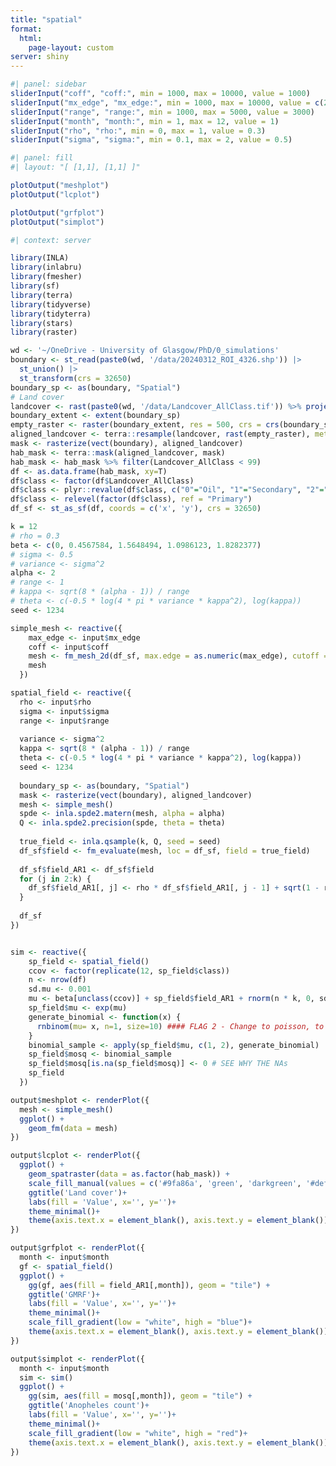 ```yaml
---
title: "spatial"
format: 
  html:
    page-layout: custom
server: shiny
---
```


```r
#| panel: sidebar
sliderInput("coff", "coff:", min = 1000, max = 10000, value = 1000)
sliderInput("mx_edge", "mx_edge:", min = 1000, max = 10000, value = c(2500, 5000))
sliderInput("range", "range:", min = 1000, max = 5000, value = 3000)
sliderInput("month", "month:", min = 1, max = 12, value = 1)
sliderInput("rho", "rho:", min = 0, max = 1, value = 0.3)
sliderInput("sigma", "sigma:", min = 0.1, max = 2, value = 0.5)

```

```r
#| panel: fill
#| layout: "[ [1,1], [1,1] ]"

plotOutput("meshplot")
plotOutput("lcplot")

plotOutput("grfplot") 
plotOutput("simplot")
```


```r
#| context: server

library(INLA)
library(inlabru)
library(fmesher)
library(sf)
library(terra)
library(tidyverse)
library(tidyterra)
library(stars)
library(raster)

wd <- '~/OneDrive - University of Glasgow/PhD/0_simulations'
boundary <- st_read(paste0(wd, '/data/20240312_ROI_4326.shp')) |> 
  st_union() |> 
  st_transform(crs = 32650)
boundary_sp <- as(boundary, "Spatial")
# Land cover
landcover <- rast(paste0(wd, '/data/Landcover_AllClass.tif')) %>% project(crs(boundary)) %>% raster::crop(boundary)
boundary_extent <- extent(boundary_sp)
empty_raster <- raster(boundary_extent, res = 500, crs = crs(boundary_sp))
aligned_landcover <- terra::resample(landcover, rast(empty_raster), method = "near")
mask <- rasterize(vect(boundary), aligned_landcover)
hab_mask <- terra::mask(aligned_landcover, mask)
hab_mask <- hab_mask %>% filter(Landcover_AllClass < 99)
df <- as.data.frame(hab_mask, xy=T)
df$class <- factor(df$Landcover_AllClass)
df$class <- plyr::revalue(df$class, c("0"="Oil", "1"="Secondary", "2"="Primary", "3"="Plantation", "4"="Built"))
df$class <- relevel(factor(df$class), ref = "Primary")
df_sf <- st_as_sf(df, coords = c('x', 'y'), crs = 32650)

k = 12
# rho = 0.3
beta <- c(0, 0.4567584, 1.5648494, 1.0986123, 1.8282377)
# sigma <- 0.5
# variance <- sigma^2
alpha <- 2
# range <- 1
# kappa <- sqrt(8 * (alpha - 1)) / range
# theta <- c(-0.5 * log(4 * pi * variance * kappa^2), log(kappa))
seed <- 1234

simple_mesh <- reactive({
    max_edge <- input$mx_edge
    coff <- input$coff
    mesh <- fm_mesh_2d(df_sf, max.edge = as.numeric(max_edge), cutoff = as.numeric(coff))
    mesh
  })

spatial_field <- reactive({
  rho <- input$rho
  sigma <- input$sigma
  range <- input$range
  
  variance <- sigma^2
  kappa <- sqrt(8 * (alpha - 1)) / range
  theta <- c(-0.5 * log(4 * pi * variance * kappa^2), log(kappa))
  seed <- 1234
  
  boundary_sp <- as(boundary, "Spatial")
  mask <- rasterize(vect(boundary), aligned_landcover)
  mesh <- simple_mesh()
  spde <- inla.spde2.matern(mesh, alpha = alpha)
  Q <- inla.spde2.precision(spde, theta = theta)
  
  true_field <- inla.qsample(k, Q, seed = seed)
  df_sf$field <- fm_evaluate(mesh, loc = df_sf, field = true_field)
  
  df_sf$field_AR1 <- df_sf$field 
  for (j in 2:k) {
    df_sf$field_AR1[, j] <- rho * df_sf$field_AR1[, j - 1] + sqrt(1 - rho^2) * df_sf$field[, j]  
  }
  
  df_sf
})


sim <- reactive({
    sp_field <- spatial_field()
    ccov <- factor(replicate(12, sp_field$class))
    n <- nrow(df)
    sd.mu <- 0.001
    mu <- beta[unclass(ccov)] + sp_field$field_AR1 + rnorm(n * k, 0, sd.mu)
    sp_field$mu <- exp(mu)
    generate_binomial <- function(x) {
      rnbinom(mu= x, n=1, size=10) #### FLAG 2 - Change to poisson, to prevent competition with previous terms
    }
    binomial_sample <- apply(sp_field$mu, c(1, 2), generate_binomial)
    sp_field$mosq <- binomial_sample
    sp_field$mosq[is.na(sp_field$mosq)] <- 0 # SEE WHY THE NAs
    sp_field
  })

output$meshplot <- renderPlot({
  mesh <- simple_mesh()
  ggplot() +
    geom_fm(data = mesh)
})

output$lcplot <- renderPlot({
  ggplot() +
    geom_spatraster(data = as.factor(hab_mask)) +
    scale_fill_manual(values = c('#9fa86a', 'green', 'darkgreen', '#def016', 'gray')) +
    ggtitle('Land cover')+
    labs(fill = 'Value', x='', y='')+
    theme_minimal()+
    theme(axis.text.x = element_blank(), axis.text.y = element_blank())
})

output$grfplot <- renderPlot({
  month <- input$month
  gf <- spatial_field()
  ggplot() +
    gg(gf, aes(fill = field_AR1[,month]), geom = "tile") +
    ggtitle('GMRF')+
    labs(fill = 'Value', x='', y='')+
    theme_minimal()+
    scale_fill_gradient(low = "white", high = "blue")+
    theme(axis.text.x = element_blank(), axis.text.y = element_blank())
})

output$simplot <- renderPlot({
  month <- input$month
  sim <- sim()
  ggplot() +
    gg(sim, aes(fill = mosq[,month]), geom = "tile") +
    ggtitle('Anopheles count')+
    labs(fill = 'Value', x='', y='')+
    theme_minimal()+
    scale_fill_gradient(low = "white", high = "red")+
    theme(axis.text.x = element_blank(), axis.text.y = element_blank())
})



```

